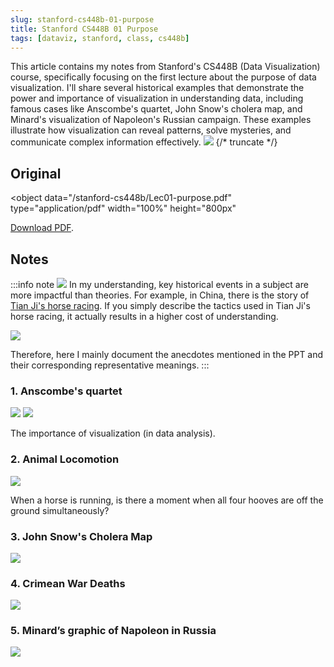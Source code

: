 ```yaml
---
slug: stanford-cs448b-01-purpose
title: Stanford CS448B 01 Purpose
tags: [dataviz, stanford, class, cs448b]
---
```


This article contains my notes from Stanford's CS448B (Data Visualization) course, specifically focusing on the first lecture about the purpose of data visualization. I'll share several historical examples that demonstrate the power and importance of visualization in understanding data, including famous cases like Anscombe's quartet, John Snow's cholera map, and Minard's visualization of Napoleon's Russian campaign. These examples illustrate how visualization can reveal patterns, solve mysteries, and communicate complex information effectively.
![](https://kitee-1301346990.cos.ap-nanjing.myqcloud.com/Obsidian/202409241757456.png?imageSlim)
{/* truncate */}

## Original

<object
  data="/stanford-cs448b/Lec01-purpose.pdf"
  type="application/pdf"
  width="100%"
  height="800px"
>
  <a href="/stanford-cs448b/Lec01-purpose.pdf">Download PDF</a>.
</object>

## Notes

:::info note
![](https://kitee-1301346990.cos.ap-nanjing.myqcloud.com/Obsidian/202409241757456.png?imageSlim)
In my understanding, key historical events in a subject are more impactful than theories. For example, in China, there is the story of [Tian Ji's horse racing](https://en.wikipedia.org/wiki/Tian_Ji#Tian_Ji%E2%80%99s_Horse_Racing_Strategy). If you simply describe the tactics used in Tian Ji's horse racing, it actually results in a higher cost of understanding.

![](https://kitee-1301346990.cos.ap-nanjing.myqcloud.com/Obsidian/202409201529769.png?imageSlim)

Therefore, here I mainly document the anecdotes mentioned in the PPT and their corresponding representative meanings.
:::

### 1. Anscombe's quartet

![](https://kitee-1301346990.cos.ap-nanjing.myqcloud.com/Obsidian/202409201535199.png?imageSlim)
![](https://kitee-1301346990.cos.ap-nanjing.myqcloud.com/Obsidian/202409201535058.png?imageSlim)

The importance of visualization (in data analysis).

### 2. Animal Locomotion

![](https://kitee-1301346990.cos.ap-nanjing.myqcloud.com/Obsidian/202409201601036.png?imageSlim)

When a horse is running, is there a moment when all four hooves are off the ground simultaneously?

### 3. John Snow's Cholera Map

![](https://kitee-1301346990.cos.ap-nanjing.myqcloud.com/Obsidian/202409201607228.png?imageSlim)

### 4. Crimean War Deaths

![](https://kitee-1301346990.cos.ap-nanjing.myqcloud.com/Obsidian/202409201608088.png?imageSlim)

### 5. Minard’s graphic of Napoleon in Russia

![](https://kitee-1301346990.cos.ap-nanjing.myqcloud.com/Obsidian/202409241727318.png?imageSlim)

